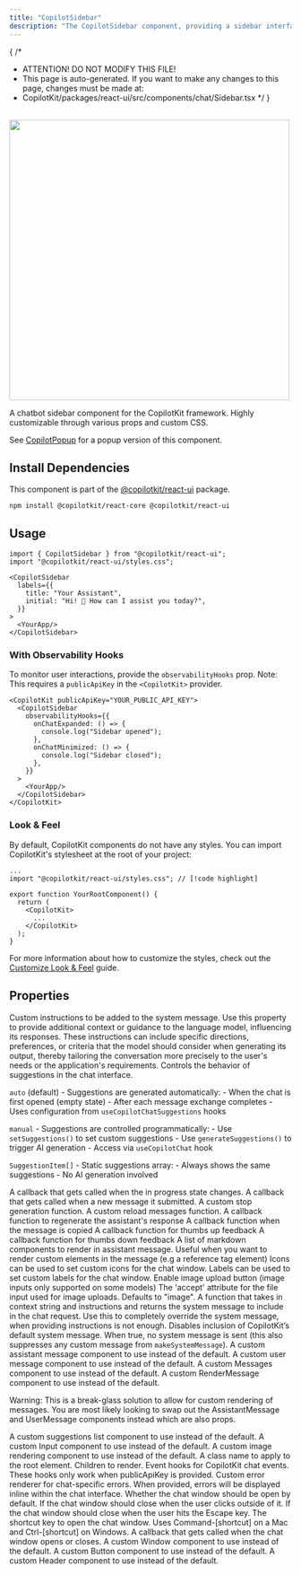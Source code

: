```yaml
---
title: "CopilotSidebar"
description: "The CopilotSidebar component, providing a sidebar interface for interacting with your copilot."
---
```


{
 /*
  * ATTENTION! DO NOT MODIFY THIS FILE!
  * This page is auto-generated. If you want to make any changes to this page, changes must be made at:
  * CopilotKit/packages/react-ui/src/components/chat/Sidebar.tsx
  */
}
<br/>
<img src="https://cdn.copilotkit.ai/docs/copilotkit/images/CopilotSidebar.gif" width="500" />
 
A chatbot sidebar component for the CopilotKit framework. Highly customizable through various props and custom CSS.
 
See [CopilotPopup](/reference/components/chat/CopilotPopup) for a popup version of this component.
 
## Install Dependencies
 
This component is part of the [@copilotkit/react-ui](https://npmjs.com/package/@copilotkit/react-ui) package.
 
```shell npm2yarn \"@copilotkit/react-ui"\
npm install @copilotkit/react-core @copilotkit/react-ui
```
 
## Usage
 
```tsx
import { CopilotSidebar } from "@copilotkit/react-ui";
import "@copilotkit/react-ui/styles.css";
 
<CopilotSidebar
  labels={{
    title: "Your Assistant",
    initial: "Hi! 👋 How can I assist you today?",
  }}
>
  <YourApp/>
</CopilotSidebar>
```
 
### With Observability Hooks
 
To monitor user interactions, provide the `observabilityHooks` prop.
Note: This requires a `publicApiKey` in the `<CopilotKit>` provider.
 
```tsx
<CopilotKit publicApiKey="YOUR_PUBLIC_API_KEY">
  <CopilotSidebar
    observabilityHooks={{
      onChatExpanded: () => {
        console.log("Sidebar opened");
      },
      onChatMinimized: () => {
        console.log("Sidebar closed");
      },
    }}
  >
    <YourApp/>
  </CopilotSidebar>
</CopilotKit>
```
 
### Look & Feel
 
By default, CopilotKit components do not have any styles. You can import CopilotKit's stylesheet at the root of your project:
```tsx title="YourRootComponent.tsx"
...
import "@copilotkit/react-ui/styles.css"; // [!code highlight]
 
export function YourRootComponent() {
  return (
    <CopilotKit>
      ...
    </CopilotKit>
  );
}
```
For more information about how to customize the styles, check out the [Customize Look & Feel](/guides/custom-look-and-feel/customize-built-in-ui-components) guide.

## Properties

<PropertyReference name="instructions" type="string"  > 
Custom instructions to be added to the system message. Use this property to
  provide additional context or guidance to the language model, influencing
  its responses. These instructions can include specific directions,
  preferences, or criteria that the model should consider when generating
  its output, thereby tailoring the conversation more precisely to the
  user's needs or the application's requirements.
</PropertyReference>

<PropertyReference name="suggestions" type="ChatSuggestions"  > 
Controls the behavior of suggestions in the chat interface.
 
  `auto` (default) - Suggestions are generated automatically:
    - When the chat is first opened (empty state)
    - After each message exchange completes
    - Uses configuration from `useCopilotChatSuggestions` hooks
 
  `manual` - Suggestions are controlled programmatically:
    - Use `setSuggestions()` to set custom suggestions
    - Use `generateSuggestions()` to trigger AI generation
    - Access via `useCopilotChat` hook
 
  `SuggestionItem[]` - Static suggestions array:
    - Always shows the same suggestions
    - No AI generation involved
</PropertyReference>

<PropertyReference name="onInProgress" type="(inProgress: boolean) => void"  > 
A callback that gets called when the in progress state changes.
</PropertyReference>

<PropertyReference name="onSubmitMessage" type="(message: string) => void | Promise<void>"  > 
A callback that gets called when a new message it submitted.
</PropertyReference>

<PropertyReference name="onStopGeneration" type="OnStopGeneration"  > 
A custom stop generation function.
</PropertyReference>

<PropertyReference name="onReloadMessages" type="OnReloadMessages"  > 
A custom reload messages function.
</PropertyReference>

<PropertyReference name="onRegenerate" type="(messageId: string) => void"  > 
A callback function to regenerate the assistant's response
</PropertyReference>

<PropertyReference name="onCopy" type="(message: string) => void"  > 
A callback function when the message is copied
</PropertyReference>

<PropertyReference name="onThumbsUp" type="(message: Message) => void"  > 
A callback function for thumbs up feedback
</PropertyReference>

<PropertyReference name="onThumbsDown" type="(message: Message) => void"  > 
A callback function for thumbs down feedback
</PropertyReference>

<PropertyReference name="markdownTagRenderers" type="ComponentsMap"  > 
A list of markdown components to render in assistant message.
  Useful when you want to render custom elements in the message (e.g a reference tag element)
</PropertyReference>

<PropertyReference name="icons" type="CopilotChatIcons"  > 
Icons can be used to set custom icons for the chat window.
</PropertyReference>

<PropertyReference name="labels" type="CopilotChatLabels"  > 
Labels can be used to set custom labels for the chat window.
</PropertyReference>

<PropertyReference name="imageUploadsEnabled" type="boolean"  > 
Enable image upload button (image inputs only supported on some models)
</PropertyReference>

<PropertyReference name="inputFileAccept" type="string"  > 
The 'accept' attribute for the file input used for image uploads.
  Defaults to "image".
</PropertyReference>

<PropertyReference name="makeSystemMessage" type="SystemMessageFunction"  > 
A function that takes in context string and instructions and returns
  the system message to include in the chat request.
  Use this to completely override the system message, when providing
  instructions is not enough.
</PropertyReference>

<PropertyReference name="disableSystemMessage" type="boolean"  > 
Disables inclusion of CopilotKit’s default system message. When true, no system message is sent (this also suppresses any custom message from <code>makeSystemMessage</code>).
</PropertyReference>

<PropertyReference name="AssistantMessage" type="React.ComponentType<AssistantMessageProps>"  > 
A custom assistant message component to use instead of the default.
</PropertyReference>

<PropertyReference name="UserMessage" type="React.ComponentType<UserMessageProps>"  > 
A custom user message component to use instead of the default.
</PropertyReference>

<PropertyReference name="Messages" type="React.ComponentType<MessagesProps>"  > 
A custom Messages component to use instead of the default.
</PropertyReference>

<PropertyReference name="RenderMessage" type="React.ComponentType<RenderMessageProps>"  > 
A custom RenderMessage component to use instead of the default.
 
  Warning: This is a break-glass solution to allow for custom
  rendering of messages. You are most likely looking to swap out
  the AssistantMessage and UserMessage components instead which
  are also props.
</PropertyReference>

<PropertyReference name="RenderSuggestionsList" type="React.ComponentType<RenderSuggestionsListProps>"  > 
A custom suggestions list component to use instead of the default.
</PropertyReference>

<PropertyReference name="Input" type="React.ComponentType<InputProps>"  > 
A custom Input component to use instead of the default.
</PropertyReference>

<PropertyReference name="ImageRenderer" type="React.ComponentType<ImageRendererProps>"  > 
A custom image rendering component to use instead of the default.
</PropertyReference>

<PropertyReference name="className" type="string"  > 
A class name to apply to the root element.
</PropertyReference>

<PropertyReference name="children" type="React.ReactNode"  > 
Children to render.
</PropertyReference>

<PropertyReference name="hideStopButton" type="boolean"  /> 

<PropertyReference name="observabilityHooks" type="CopilotObservabilityHooks"  > 
Event hooks for CopilotKit chat events.
  These hooks only work when publicApiKey is provided.
</PropertyReference>

<PropertyReference name="renderError" type="(error: { message: string; operation?: string; timestamp: number; onDismiss: () => void; onRetry?: () => void; }) => React.ReactNode"  > 
Custom error renderer for chat-specific errors.
  When provided, errors will be displayed inline within the chat interface.
</PropertyReference>

<PropertyReference name="defaultOpen" type="boolean"  default="false"> 
Whether the chat window should be open by default.
</PropertyReference>

<PropertyReference name="clickOutsideToClose" type="boolean"  default="true"> 
If the chat window should close when the user clicks outside of it.
</PropertyReference>

<PropertyReference name="hitEscapeToClose" type="boolean"  default="true"> 
If the chat window should close when the user hits the Escape key.
</PropertyReference>

<PropertyReference name="shortcut" type="string"  default="'/'"> 
The shortcut key to open the chat window.
  Uses Command-[shortcut] on a Mac and Ctrl-[shortcut] on Windows.
</PropertyReference>

<PropertyReference name="onSetOpen" type="(open: boolean) => void"  > 
A callback that gets called when the chat window opens or closes.
</PropertyReference>

<PropertyReference name="Window" type="React.ComponentType<WindowProps>"  > 
A custom Window component to use instead of the default.
</PropertyReference>

<PropertyReference name="Button" type="React.ComponentType<ButtonProps>"  > 
A custom Button component to use instead of the default.
</PropertyReference>

<PropertyReference name="Header" type="React.ComponentType<HeaderProps>"  > 
A custom Header component to use instead of the default.
</PropertyReference>

